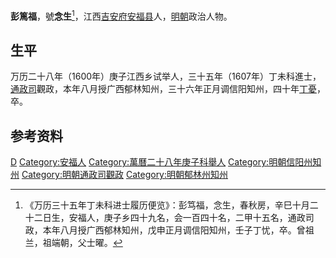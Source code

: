 '''彭篤福'''，號'''念生'''<ref>《万历三十五年丁未科进士履历便览》：彭笃福，念生，春秋房，辛巳十月二十二日生，安福人，庚子乡四十九名，会一百四十名，二甲十五名，通政司政，本年八月授广西郁林知州，戊申正月调信阳知州，壬子丁忧，卒。曾祖兰，祖端朝，父士曜。</ref>，江西[[吉安府|吉安府]][[安福县|安福县]]人，[[明朝|明朝]]政治人物。

== 生平 ==
万历二十八年（1600年）庚子江西乡试举人，三十五年（1607年）丁未科進士，[[通政司|通政司]]觀政，本年八月授广西郁林知州，三十六年正月调信阳知州，四十年[[丁憂|丁憂]]，卒。

==参考资料==
{{reflist}}

{{萬曆三十五年丁未科殿試金榜}}

{{Authority control}}

{{DEFAULTSORT:}}
[[Category:彭姓|D]]
[[Category:安福人|Category:安福人]]
[[Category:萬曆二十八年庚子科舉人|Category:萬曆二十八年庚子科舉人]]
[[Category:明朝信阳州知州|Category:明朝信阳州知州]]
[[Category:明朝通政司觀政|Category:明朝通政司觀政]]
[[Category:明朝郁林州知州|Category:明朝郁林州知州]]


{{明朝人物小作品}}